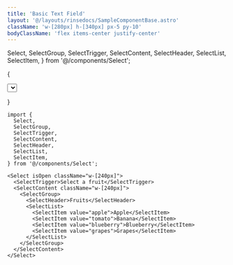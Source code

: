 ```yaml
---
title: 'Basic Text Field'
layout: '@/layouts/rinsedocs/SampleComponentBase.astro'
className: 'w-[280px] h-[340px] px-5 py-10'
bodyClassName: 'flex items-center justify-center'
---
```


  Select,
  SelectGroup,
  SelectTrigger,
  SelectContent,
  SelectHeader,
  SelectList,
  SelectItem,
} from '@/components/Select';

{

<Select isOpen className="w-full">
  <SelectTrigger>Select size</SelectTrigger>
  <SelectContent className="w-full">
    <SelectGroup>
      <SelectHeader>US Sizes</SelectHeader>
      <SelectList>
        <SelectItem value="xs">XS</SelectItem>
        <SelectItem value="s">S</SelectItem>
        <SelectItem value="m">M</SelectItem>
        <SelectItem value="lg" isDisabled>
          <div class="flex items-center justify-between">
            LG
            <div class="italic">Sold out</div>
          </div>
        </SelectItem>
        <SelectItem value="xl" isDisabled>
          <div class="flex items-center justify-between">
            XL
            <div class="italic">Sold out</div>
          </div>
        </SelectItem>
      </SelectList>
    </SelectGroup>
  </SelectContent>
</Select>

}

```mdx
import {
  Select,
  SelectGroup,
  SelectTrigger,
  SelectContent,
  SelectHeader,
  SelectList,
  SelectItem,
} from '@/components/Select';

<Select isOpen className="w-[240px]">
  <SelectTrigger>Select a fruit</SelectTrigger>
  <SelectContent className="w-[240px]">
    <SelectGroup>
      <SelectHeader>Fruits</SelectHeader>
      <SelectList>
        <SelectItem value="apple">Apple</SelectItem>
        <SelectItem value="tomato">Banana</SelectItem>
        <SelectItem value="blueberry">Blueberry</SelectItem>
        <SelectItem value="grapes">Grapes</SelectItem>
      </SelectList>
    </SelectGroup>
  </SelectContent>
</Select>
```
